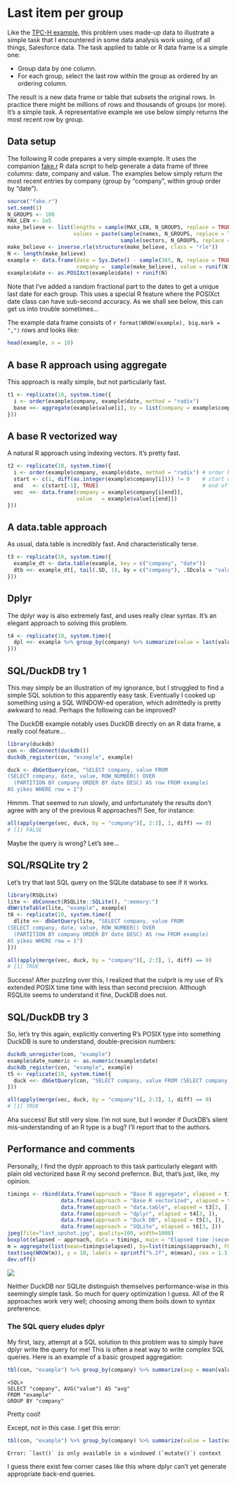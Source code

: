 # Last item per group

Like the [TPC-H
example](https://bwlewis.github.io/duckdb_and_r/tpch/tpch.html), this problem
uses made-up data to illustrate a simple task that I encountered in some data
analysis work using, of all things, Salesforce data.  The task applied to table
or R data frame is a simple one:

* Group data by one column.
* For each group, select the last row within the group as ordered by an ordering column.

The result is a new data frame or table that subsets the original rows. In
practice there might be millions of rows and thousands of groups (or more).
It's a simple task. A representative example we use below simply returns the
most recent row by group.


## Data setup

The following R code prepares a very simple example.  It uses the companion
[fake.r](https://raw.githubusercontent.com/bwlewis/duckdb_and_r/main/last/fake.r)
R data script to help generate a data frame of three
columns: date, company and value. The examples below simply return the most
recent entries by company (group by "company", within group order by "date").

```r
source("fake.r")
set.seed(1)
N_GROUPS <- 100
MAX_LEN <- 1e5
make_believe <- list(lengths = sample(MAX_LEN, N_GROUPS, replace = TRUE),
                     values = paste(sample(names, N_GROUPS, replace = TRUE),
                                    sample(sectors, N_GROUPS, replace = TRUE)))
make_believe <- inverse.rle(structure(make_believe, class = "rle"))
N <- length(make_believe)
example <- data.frame(date = Sys.Date() - sample(365, N, replace = TRUE),
                      company =  sample(make_believe), value = runif(N), stringsAsFactors = TRUE)
example$date <- as.POSIXct(example$date) + runif(N)
```
Note that I've added a random fractional part to the dates to get a unique
last date for each group. This uses a special R feature where the POSIXct
date class can have sub-second accuracy. As we shall see below, this can
get us into trouble sometimes...

The example data frame consists of `r format(NROW(example), big.mark = ",")` rows and looks like:

```r
head(example, n = 10)
```

## A base R approach using aggregate

This approach is really simple, but not particularly fast.
```r
t1 <- replicate(10, system.time({
  i <- order(example$company, example$date, method = "radix")
  base <<- aggregate(example$value[i], by = list(company = example$company[i]), FUN = function(x) tail(x, 1))
}))
```

## A base R vectorized way

A natural R approach using indexing vectors. It's pretty fast.
```r
t2 <- replicate(10, system.time({
  i <- order(example$company, example$date, method = "radix") # order by company, date
  start <- c(1, diff(as.integer(example$company[i]))) != 0    # start of each company block
  end   <- c(start[-1], TRUE)                                 # end of each company block
  vec  <<- data.frame(company = example$company[i[end]],
                      value   = example$value[i[end]])
}))
```

## A data.table approach

As usual, data.table is incredibly fast. And characteristically terse.
```r
t3 <- replicate(10, system.time({
  example_dt <- data.table(example, key = c("company", "date"))
  dtb <<- example_dt[, tail(.SD, 1), by = c("company"), .SDcols = "value"]
}))
```

## Dplyr

The dplyr way is also extremely fast, and uses really clear syntax. It's
an elegant approach to solving this problem.

```r
t4 <- replicate(10, system.time({
  dpl <<- example %>% group_by(company) %>% summarize(value = last(value, order_by = date))
}))
```

## SQL/DuckDB try 1

This may simply be an illustration of my ignorance, but I struggled to find a
simple SQL solution to this apparently easy task. Eventually I cooked up
something using a SQL WINDOW-ed operation, which admittedly is pretty awkward
to read. Perhaps the following can be improved?

The DuckDB example notably uses DuckDB directly on an R data frame, a really
cool feature...

```r
library(duckdb)
con <- dbConnect(duckdb())
duckdb_register(con, "example", example)

duck <- dbGetQuery(con, "SELECT company, value FROM
(SELECT company, date, value, ROW_NUMBER() OVER
  (PARTITION BY company ORDER BY date DESC) AS row FROM example)
AS yikes WHERE row = 1")
```
Hmmm. That seemed to run slowly, and unfortunately the results don't agree with
any of the previous R approaches?! See, for instance:
```r
all(apply(merge(vec, duck, by = "company")[, 2:3], 1, diff) == 0)
# [1] FALSE
```

Maybe the query is wrong? Let's see...

## SQL/RSQLite  try 2

Let's try that last SQL query on the SQLite database to see if it works.
```r
library(RSQLite)
lite <- dbConnect(RSQLite::SQLite(), ":memory:")
dbWriteTable(lite, "example", example)
t6 <- replicate(10, system.time({
  dlite <<- dbGetQuery(lite, "SELECT company, value FROM
(SELECT company, date, value, ROW_NUMBER() OVER
  (PARTITION BY company ORDER BY date DESC) AS row FROM example)
AS yikes WHERE row = 1")
}))

all(apply(merge(vec, duck, by = "company")[, 2:3], 1, diff) == 0)
# [1] TRUE
```
Success! After puzzling over this, I realized that the culprit
is my use of R's extended POSIX time time with less than second
precision. Although RSQLite seems to understand it fine, DuckDB
does not.

## SQL/DuckDB try 3

So, let's try this again, explicitly converting R's POSIX type
into something DuckDB is sure to understand, double-precision
numbers:

```r
duckdb_unregister(con, "example")
example$date_numeric <- as.numeric(example$date)
duckdb_register(con, "example", example)
t5 <- replicate(10, system.time({
  duck <<- dbGetQuery(con, "SELECT company, value FROM (SELECT company, date, value, ROW_NUMBER() OVER (PARTITION BY company ORDER BY date DESC) AS row FROM example) AS yikes WHERE row = 1")
}))

all(apply(merge(vec, duck, by = "company")[, 2:3], 1, diff) == 0)
# [1] TRUE
```
Aha success! But still very slow. I'm not sure, but I wonder if DuckDB's silent
mis-understanding of an R type is a bug? I'll report that to the authors.


## Performance and comments

Personally, I find the dyplr approach to this task particularly elegant with
plain old vectorized base R my second prefernce. But, that's just, like, my
opinion.

```r
timings <- rbind(data.frame(approach = "Base R aggregate", elapsed = t1[3, ]),
                 data.frame(approach = "Base R vectorized", elapsed = t2[3, ]),
                 data.frame(approach = "data.table", elapsed = t3[3, ]),
                 data.frame(approach = "dplyr", elapsed = t4[3, ]),
                 data.frame(approach = "Duck DB", elapsed = t5[3, ]),
                 data.frame(approach = "SQLite", elapsed = t6[3, ]))
jpeg(file="last_upshot.jpg", quality=100, width=1000)
boxplot(elapsed ~ approach, data = timings, main = "Elapsed time (seconds), mean values shown below")
m = aggregate(list(mean=timings$elapsed), by=list(timings$approach), FUN=mean)
text(seq(NROW(m)), y = 10, labels = sprintf("%.2f", m$mean), cex = 1.5)
dev.off()
```
<img src="last_upshot.jpg"></img>

Neither DuckDB nor SQLite distinguish themselves performance-wise in this
seemingly simple task. So much for query optimization I guess.  All of the R
approaches work very well; choosing among them boils down to syntax preference.

### The SQL query eludes dplyr

My first, lazy, attempt at a SQL solution to this problem was to simply have
dplyr write the query for me! This is often a neat way to write complex
SQL queries. Here is an example of a basic grouped aggregation:
```r
tbl(con, "example") %>% group_by(company) %>% summarize(avg = mean(value, na.rm = T)) %>% show_query()
```
```
<SQL>
SELECT "company", AVG("value") AS "avg"
FROM "example"
GROUP BY "company"
```
Pretty cool!

Except, not in this case. I get this error:
```r
tbl(con, "example") %>% group_by(company) %>% summarize(value = last(value, order_by = date)) %>% show_query()
```
```
Error: `last()` is only available in a windowed (`mutate()`) context
```
I guess there exist few corner cases like this where dplyr can't yet generate
appropriate back-end queries.

